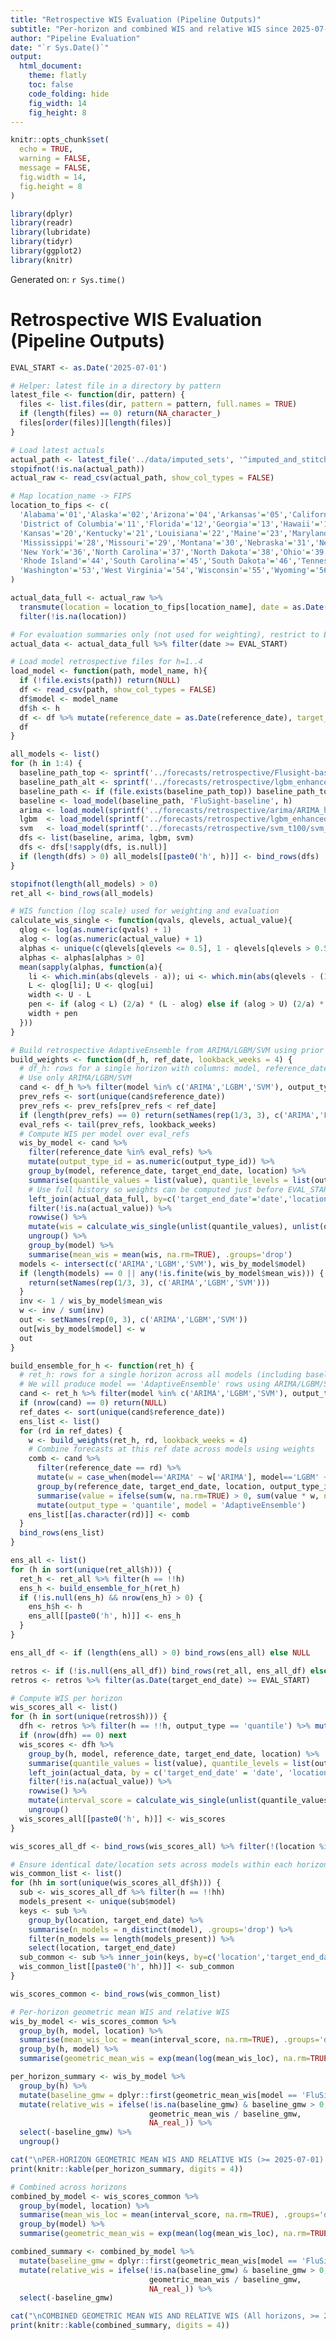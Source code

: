 ```yaml
---
title: "Retrospective WIS Evaluation (Pipeline Outputs)"
subtitle: "Per-horizon and combined WIS and relative WIS since 2025-07-01"
author: "Pipeline Evaluation"
date: "`r Sys.Date()`"
output:
  html_document:
    theme: flatly
    toc: false
    code_folding: hide
    fig_width: 14
    fig_height: 8
---
```


```r
knitr::opts_chunk$set(
  echo = TRUE,
  warning = FALSE,
  message = FALSE,
  fig.width = 14,
  fig.height = 8
)

library(dplyr)
library(readr)
library(lubridate)
library(tidyr)
library(ggplot2)
library(knitr)
```

Generated on: `r Sys.time()`

# Retrospective WIS Evaluation (Pipeline Outputs)

```r
EVAL_START <- as.Date('2025-07-01')

# Helper: latest file in a directory by pattern
latest_file <- function(dir, pattern) {
  files <- list.files(dir, pattern = pattern, full.names = TRUE)
  if (length(files) == 0) return(NA_character_)
  files[order(files)][length(files)]
}

# Load latest actuals
actual_path <- latest_file('../data/imputed_sets', '^imputed_and_stitched_hosp_\\d{4}-\\d{2}-\\d{2}\\.csv$')
stopifnot(!is.na(actual_path))
actual_raw <- read_csv(actual_path, show_col_types = FALSE)

# Map location_name -> FIPS
location_to_fips <- c(
  'Alabama'='01','Alaska'='02','Arizona'='04','Arkansas'='05','California'='06','Colorado'='08','Connecticut'='09','Delaware'='10',
  'District of Columbia'='11','Florida'='12','Georgia'='13','Hawaii'='15','Idaho'='16','Illinois'='17','Indiana'='18','Iowa'='19',
  'Kansas'='20','Kentucky'='21','Louisiana'='22','Maine'='23','Maryland'='24','Massachusetts'='25','Michigan'='26','Minnesota'='27',
  'Mississippi'='28','Missouri'='29','Montana'='30','Nebraska'='31','Nevada'='32','New Hampshire'='33','New Jersey'='34','New Mexico'='35',
  'New York'='36','North Carolina'='37','North Dakota'='38','Ohio'='39','Oklahoma'='40','Oregon'='41','Pennsylvania'='42','Puerto Rico'='72',
  'Rhode Island'='44','South Carolina'='45','South Dakota'='46','Tennessee'='47','Texas'='48','Utah'='49','Vermont'='50','Virginia'='51',
  'Washington'='53','West Virginia'='54','Wisconsin'='55','Wyoming'='56','US'='US'
)

actual_data_full <- actual_raw %>%
  transmute(location = location_to_fips[location_name], date = as.Date(date), actual_value = total_hosp) %>%
  filter(!is.na(location))

# For evaluation summaries only (not used for weighting), restrict to EVAL_START+
actual_data <- actual_data_full %>% filter(date >= EVAL_START)

# Load model retrospective files for h=1..4
load_model <- function(path, model_name, h){
  if (!file.exists(path)) return(NULL)
  df <- read_csv(path, show_col_types = FALSE)
  df$model <- model_name
  df$h <- h
  df <- df %>% mutate(reference_date = as.Date(reference_date), target_end_date = as.Date(target_end_date))
  df
}

all_models <- list()
for (h in 1:4) {
  baseline_path_top <- sprintf('../forecasts/retrospective/Flusight-baseline_h%d_forecasts.csv', h)
  baseline_path_alt <- sprintf('../forecasts/retrospective/lgbm_enhanced_t10/Flusight-baseline_h%d_forecasts.csv', h)
  baseline_path <- if (file.exists(baseline_path_top)) baseline_path_top else baseline_path_alt
  baseline <- load_model(baseline_path, 'FluSight-baseline', h)
  arima <- load_model(sprintf('../forecasts/retrospective/arima/ARIMA_h%d_forecasts.csv', h), 'ARIMA', h)
  lgbm  <- load_model(sprintf('../forecasts/retrospective/lgbm_enhanced_t10/TwoStage-FrozenMu_h%d_forecasts.csv', h), 'LGBM', h)
  svm   <- load_model(sprintf('../forecasts/retrospective/svm_t100/svm_retrospective_h%d.csv', h), 'SVM', h)
  dfs <- list(baseline, arima, lgbm, svm)
  dfs <- dfs[!sapply(dfs, is.null)]
  if (length(dfs) > 0) all_models[[paste0('h', h)]] <- bind_rows(dfs)
}

stopifnot(length(all_models) > 0)
ret_all <- bind_rows(all_models)

# WIS function (log scale) used for weighting and evaluation
calculate_wis_single <- function(qvals, qlevels, actual_value){
  qlog <- log(as.numeric(qvals) + 1)
  alog <- log(as.numeric(actual_value) + 1)
  alphas <- unique(c(qlevels[qlevels <= 0.5], 1 - qlevels[qlevels > 0.5]))
  alphas <- alphas[alphas > 0]
  mean(sapply(alphas, function(a){
    li <- which.min(abs(qlevels - a)); ui <- which.min(abs(qlevels - (1 - a)))
    L <- qlog[li]; U <- qlog[ui]
    width <- U - L
    pen <- if (alog < L) (2/a) * (L - alog) else if (alog > U) (2/a) * (alog - U) else 0
    width + pen
  }))
}

# Build retrospective AdaptiveEnsemble from ARIMA/LGBM/SVM using prior 4 weeks per horizon
build_weights <- function(df_h, ref_date, lookback_weeks = 4) {
  # df_h: rows for a single horizon with columns: model, reference_date, target_end_date, location, output_type, output_type_id, value
  # Use only ARIMA/LGBM/SVM
  cand <- df_h %>% filter(model %in% c('ARIMA','LGBM','SVM'), output_type=='quantile')
  prev_refs <- sort(unique(cand$reference_date))
  prev_refs <- prev_refs[prev_refs < ref_date]
  if (length(prev_refs) == 0) return(setNames(rep(1/3, 3), c('ARIMA','LGBM','SVM')))
  eval_refs <- tail(prev_refs, lookback_weeks)
  # Compute WIS per model over eval_refs
  wis_by_model <- cand %>%
    filter(reference_date %in% eval_refs) %>%
    mutate(output_type_id = as.numeric(output_type_id)) %>%
    group_by(model, reference_date, target_end_date, location) %>%
    summarise(quantile_values = list(value), quantile_levels = list(output_type_id), .groups='drop') %>%
    # Use full history so weights can be computed just before EVAL_START
    left_join(actual_data_full, by=c('target_end_date'='date','location'='location')) %>%
    filter(!is.na(actual_value)) %>%
    rowwise() %>%
    mutate(wis = calculate_wis_single(unlist(quantile_values), unlist(quantile_levels), actual_value)) %>%
    ungroup() %>%
    group_by(model) %>%
    summarise(mean_wis = mean(wis, na.rm=TRUE), .groups='drop')
  models <- intersect(c('ARIMA','LGBM','SVM'), wis_by_model$model)
  if (length(models) == 0 || any(!is.finite(wis_by_model$mean_wis))) {
    return(setNames(rep(1/3, 3), c('ARIMA','LGBM','SVM')))
  }
  inv <- 1 / wis_by_model$mean_wis
  w <- inv / sum(inv)
  out <- setNames(rep(0, 3), c('ARIMA','LGBM','SVM'))
  out[wis_by_model$model] <- w
  out
}

build_ensemble_for_h <- function(ret_h) {
  # ret_h: rows for a single horizon across all models (including baseline)
  # We will produce model == 'AdaptiveEnsemble' rows using ARIMA/LGBM/SVM only
  cand <- ret_h %>% filter(model %in% c('ARIMA','LGBM','SVM'), output_type=='quantile')
  if (nrow(cand) == 0) return(NULL)
  ref_dates <- sort(unique(cand$reference_date))
  ens_list <- list()
  for (rd in ref_dates) {
    w <- build_weights(ret_h, rd, lookback_weeks = 4)
    # Combine forecasts at this ref date across models using weights
    comb <- cand %>%
      filter(reference_date == rd) %>%
      mutate(w = case_when(model=='ARIMA' ~ w['ARIMA'], model=='LGBM' ~ w['LGBM'], model=='SVM' ~ w['SVM'], TRUE ~ 0)) %>%
      group_by(reference_date, target_end_date, location, output_type_id) %>%
      summarise(value = ifelse(sum(w, na.rm=TRUE) > 0, sum(value * w, na.rm=TRUE) / sum(w, na.rm=TRUE), mean(value, na.rm=TRUE)), .groups='drop') %>%
      mutate(output_type = 'quantile', model = 'AdaptiveEnsemble')
    ens_list[[as.character(rd)]] <- comb
  }
  bind_rows(ens_list)
}

ens_all <- list()
for (h in sort(unique(ret_all$h))) {
  ret_h <- ret_all %>% filter(h == !!h)
  ens_h <- build_ensemble_for_h(ret_h)
  if (!is.null(ens_h) && nrow(ens_h) > 0) {
    ens_h$h <- h
    ens_all[[paste0('h', h)]] <- ens_h
  }
}

ens_all_df <- if (length(ens_all) > 0) bind_rows(ens_all) else NULL

retros <- if (!is.null(ens_all_df)) bind_rows(ret_all, ens_all_df) else ret_all
retros <- retros %>% filter(as.Date(target_end_date) >= EVAL_START)

# Compute WIS per horizon
wis_scores_all <- list()
for (h in sort(unique(retros$h))) {
  dfh <- retros %>% filter(h == !!h, output_type == 'quantile') %>% mutate(output_type_id = as.numeric(output_type_id))
  if (nrow(dfh) == 0) next
  wis_scores <- dfh %>%
    group_by(h, model, reference_date, target_end_date, location) %>%
    summarise(quantile_values = list(value), quantile_levels = list(output_type_id), .groups = 'drop') %>%
    left_join(actual_data, by = c('target_end_date' = 'date', 'location' = 'location')) %>%
    filter(!is.na(actual_value)) %>%
    rowwise() %>%
    mutate(interval_score = calculate_wis_single(unlist(quantile_values), unlist(quantile_levels), actual_value)) %>%
    ungroup()
  wis_scores_all[[paste0('h', h)]] <- wis_scores
}

wis_scores_all_df <- bind_rows(wis_scores_all) %>% filter(!(location %in% c('72','US')))

# Ensure identical date/location sets across models within each horizon
wis_common_list <- list()
for (hh in sort(unique(wis_scores_all_df$h))) {
  sub <- wis_scores_all_df %>% filter(h == !!hh)
  models_present <- unique(sub$model)
  keys <- sub %>%
    group_by(location, target_end_date) %>%
    summarise(n_models = n_distinct(model), .groups='drop') %>%
    filter(n_models == length(models_present)) %>%
    select(location, target_end_date)
  sub_common <- sub %>% inner_join(keys, by=c('location','target_end_date'))
  wis_common_list[[paste0('h', hh)]] <- sub_common
}

wis_scores_common <- bind_rows(wis_common_list)

# Per-horizon geometric mean WIS and relative WIS
wis_by_model <- wis_scores_common %>%
  group_by(h, model, location) %>%
  summarise(mean_wis_loc = mean(interval_score, na.rm=TRUE), .groups='drop') %>%
  group_by(h, model) %>%
  summarise(geometric_mean_wis = exp(mean(log(mean_wis_loc), na.rm=TRUE)), .groups='drop')

per_horizon_summary <- wis_by_model %>%
  group_by(h) %>%
  mutate(baseline_gmw = dplyr::first(geometric_mean_wis[model == 'FluSight-baseline'])) %>%
  mutate(relative_wis = ifelse(!is.na(baseline_gmw) & baseline_gmw > 0,
                               geometric_mean_wis / baseline_gmw,
                               NA_real_)) %>%
  select(-baseline_gmw) %>%
  ungroup()

cat("\nPER-HORIZON GEOMETRIC MEAN WIS AND RELATIVE WIS (>= 2025-07-01):\n\n")
print(knitr::kable(per_horizon_summary, digits = 4))

# Combined across horizons
combined_by_model <- wis_scores_common %>%
  group_by(model, location) %>%
  summarise(mean_wis_loc = mean(interval_score, na.rm=TRUE), .groups='drop') %>%
  group_by(model) %>%
  summarise(geometric_mean_wis = exp(mean(log(mean_wis_loc), na.rm=TRUE)), .groups='drop')

combined_summary <- combined_by_model %>%
  mutate(baseline_gmw = dplyr::first(geometric_mean_wis[model == 'FluSight-baseline'])) %>%
  mutate(relative_wis = ifelse(!is.na(baseline_gmw) & baseline_gmw > 0,
                               geometric_mean_wis / baseline_gmw,
                               NA_real_)) %>%
  select(-baseline_gmw)

cat("\nCOMBINED GEOMETRIC MEAN WIS AND RELATIVE WIS (All horizons, >= 2025-07-01):\n\n")
print(knitr::kable(combined_summary, digits = 4))
```
